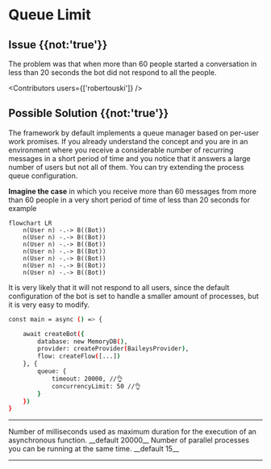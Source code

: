 

# Queue Limit

## Issue {{not:'true'}}
The problem was that when more than 60 people started a conversation in less than 20 seconds the bot did not respond to all the people.

<Contributors users={['robertouski']} />

## Possible Solution {{not:'true'}}

The framework by default implements a queue manager based on per-user work promises.
If you already understand the concept and you are in an environment where you receive a considerable number of recurring messages in a short period of time and you notice that it answers a large number of users but not all of them. You can try extending the process queue configuration.

__Imagine the case__ in which you receive more than 60 messages from more than 60 people in a very short period of time of less than 20 seconds for example

```mermaid
flowchart LR
    n(User n) -.-> B((Bot))
    n(User n) -.-> B((Bot))
    n(User n) -.-> B((Bot))
    n(User n) -.-> B((Bot))
    n(User n) -.-> B((Bot))
    n(User n) -.-> B((Bot))
    n(User n) -.-> B((Bot))
```
It is very likely that it will not respond to all users, since the default configuration of the bot is set to handle a smaller amount of processes, but it is very easy to modify.

```bash {{ title: 'app.ts' }}
const main = async () => {

    await createBot({
        database: new MemoryDB(),
        provider: createProvider(BaileysProvider),
        flow: createFlow([...])
    }, {
        queue: {
            timeout: 20000, //👌
            concurrencyLimit: 50 //👌
        }
    })
}
```
----
<Properties>
  <Property name="timeout" type="number">
 Number of milliseconds used as maximum duration for the execution of an asynchronous function. __default 20000__
  </Property>
  <Property name="concurrencyLimit" type="number">
 Number of parallel processes you can be running at the same time. __default 15__
  </Property>

</Properties>

---

<Guides />

<Resources />